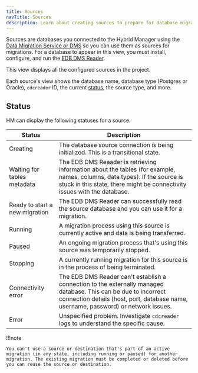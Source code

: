 ```yaml
---
title: Sources
navTitle: Sources
description: Learn about creating sources to prepare for database migrations to Hybrid Manager.
---
```


Sources are databases you connected to the Hybrid Manager using the [Data Migration Service or DMS](/edb-postgres-ai/hybrid-manager/using_hybrid_manager/migration/) so you can use them as sources for migrations. For a database to appear in this view, you must install, configure, and run the [EDB DMS Reader](/edb-postgres-ai/hybrid-manager/using_hybrid_manager/migration/installing/).

This view displays all the configured sources in the project.

Each source's view shows the database name, database type (Postgres or Oracle), `cdcreader` ID, the current [status](sources.mdx#status), the source type, and more.

## Status

HM can display the following statuses for a source.

| Status                         | Description                                                                                                                                                                                            |
| ------------------------------ | ------------------------------------------------------------------------------------------------------------------------------------------------------------------------------------------------------ |
| Creating                       | The database source connection is being initialized. This is a transitional state.                                                                                                                     |
| Waiting for tables metadata    | The EDB DMS Reaader is retrieving information about the tables (for example, names, columns, data types). If the source is stuck in this state, there might be connectivity issues with the database.  |
| Ready to start a new migration | The EDB DMS Reader can successfully read the source database and you can use it for a migration.                                                                                                       |
| Running                        | A migration process using this source is currently active and data is being transferred.                                                                                                               |
| Paused                         | An ongoing migration process that's using this source was temporarily stopped.                                                                                                                         |
| Stopping                       | A currently running migration for this source is in the process of being terminated.                                                                                                                   |
| Connectivity error             | The EDB DMS Reader can't establish a connection to the externally managed database. This can be due to incorrect connection details (host, port, database name, username, password) or network issues. |
| Error                          | Unspecified problem. Investigate `cdcreader` logs to understand the specific cause.                                                                                                                    |

!!!note

    You can't use a source or destination that's part of an active migration (in any state, including running or paused) for another migration. The existing migration must be completed or deleted before you can reuse the source or destination.
    
